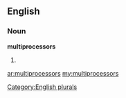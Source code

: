 ==English==

===Noun===
'''multiprocessors'''

# {{plural of|[[multiprocessor]]}}

[[Category:English plurals]]

[[ar:multiprocessors]]
[[my:multiprocessors]]